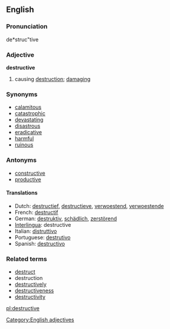 ==English==

===Pronunciation===
de*struc"tive

===Adjective===
'''destructive'''

# causing [[destruction]]; [[damage|damaging]]

===Synonyms===
* [[calamitous]]
* [[catastrophic]]
* [[devastate|devastating]]
* [[disastrous]]
* [[eradicative]]
* [[harmful]]
* [[ruinous]]

===Antonyms===
* [[constructive]]
* [[productive]]

====Translations====
*Dutch: [[destructief]], [[destructieve]], [[verwoestend]], [[verwoestende]]
*French: [[destructif]]
*German: [[destruktiv]], [[schädlich]], [[zerstörend]]
*[[Interlingua]]: destructive
*Italian: [[distruttivo]]
*Portuguese: [[destrutivo]]
*Spanish: [[destructivo]]

===Related terms===
* [[destruct]]
* destruction
* [[destructively]]
* [[destructiveness]]
* [[destructivity]]

[[Category:English adjectives]]

[[pl:destructive]]